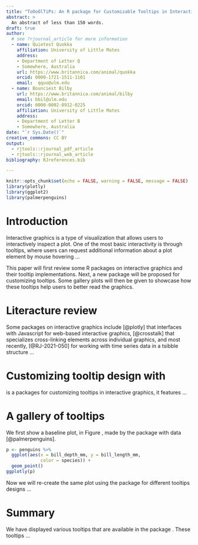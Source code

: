 ```yaml
---
title: "ToOoOlTiPs: An R package for Customizable Tooltips in Interactive Graphics"
abstract: >
  An abstract of less than 150 words.
draft: true
author:  
  # see ?rjournal_article for more information
  - name: Quietest Quokka
    affiliation: University of Little Mates
    address:
    - Department of Letter Q
    - Somewhere, Australia
    url: https://www.britannica.com/animal/quokka
    orcid: 0000-1721-1511-1101
    email:  qquo@ulm.edu
  - name: Bounciest Bilby
    url: https://www.britannica.com/animal/bilby
    email: bbil@ulm.edu
    orcid: 0000-0002-0912-0225
    affiliation: University of Little Mates
    address:
    - Department of Letter B
    - Somewhere, Australia
date: "`r Sys.Date()`"
creative_commons: CC BY
output: 
  - rjtools::rjournal_pdf_article
  - rjtools::rjournal_web_article
bibliography: RJreferences.bib

---
```


```r
knitr::opts_chunk$set(echo = FALSE, warning = FALSE, message = FALSE)
library(plotly)
library(ggplot2)
library(palmerpenguins)
```

# Introduction

Interactive graphics is a type of visualization that allows users to interactively inspect a plot. One of the most basic interactivity is through tooltips, where users can request additional information about a plot element by mouse hovering ...

This paper will first review some R packages on interactive graphics and their tooltip implementations. Next, a new package \CRANpkg{ToOoOlTiPs} will be proposed for customizing tooltips. Some gallery plots will then be given to showcase how these tooltips help users to better read the graphics. 

# Literacture review

Some packages on interactive graphics include \CRANpkg{plotly} [@plotly] that interfaces with Javascript for web-based interactive graphics, \CRANpkg{crosstalk} [@crosstalk] that specializes cross-linking elements across individual graphics, and most recently, \CRANpkg{tsibbletalk} [@RJ-2021-050] for working with time series data in a tsibble structure ...

# Customizing tooltip design with \pkg{ToOoOlTiPs}

\pkg{ToOoOlTiPs} is a packages for customizing tooltips in interactive graphics, it features ...

# A gallery of tooltips

We first show a baseline plot, in Figure \ref{fig:penguins-plotly}, made by the \pkg{plotly} package with \CRANpkg{palmerpenguins} data [@palmerpenguins]. 

```r
p <- penguins %>% 
  ggplot(aes(x = bill_depth_mm, y = bill_length_mm, 
             color = species)) + 
  geom_point()
ggplotly(p)
```

Now we will re-create the same plot using the \pkg{ToOoOlTiPs} package for different tooltips designs ...

# Summary

We have displayed various tooltips that are available in the package \pkg{ToOoOlTiPs}. These tooltips ...
